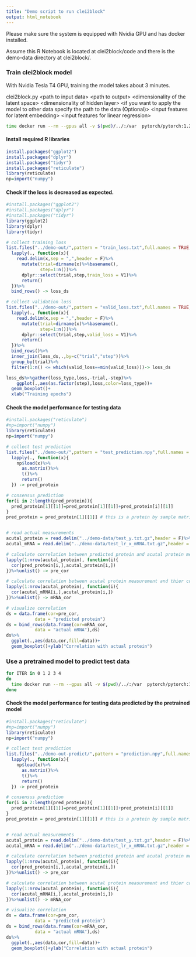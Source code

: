 ```yaml
---
title: "Demo script to run clei2block"
output: html_notebook
---
```


Please make sure the system is equipped with Nvidia GPU and has docker installed. 

Assume this R Notebook is located at clei2block/code and there is the demo-data directory at clei2block/. 

### Train clei2block model
With Nvidia Tesla T4 GPU, training the model takes about 3 minutes.

clei2block.py \<path to input data\> \<path to output\> \<dimensionality of the latent space\> \<dimensionality of hidden layer\> \<if you want to apply the model to other data specify the path to the data (Optional)\> \<input features for latent embedding\> \<input features for linear regression\>
```bash
time docker run --rm --gpus all -v $(pwd)/../:/var  pytorch/pytorch:1.2-cuda10.0-cudnn7-runtime  /bin/bash -c "pip install pandas; python /var/functions/clei2block.py /var/demo-data/ /var/demo-out/ 100 800 none mRNA mRNA"
```
#### Install required R libraries
```r
install.packages("ggplot2")
install.packages("dplyr")
install.packages("tidyr")
install.packages("reticulate")
library(reticulate)
np=import("numpy")
```
#### Check if the loss is decreased as expected.
```r
#install.packages("ggplot2")
#install.packages("dplyr")
#install.packages("tidyr")
library(ggplot2)
library(dplyr)
library(tidyr)

# collect training loss
list.files("../demo-out/",pattern = "train_loss.txt",full.names = TRUE,recursive = TRUE)%>%
  lapply(., function(x){
    read.delim(x,sep = ",",header = F)%>%
      mutate(trial=dirname(x)%>%basename(),
             step=1:n())%>%
      dplyr::select(trial,step,train_loss = V1)%>%
      return()
  })%>%
  bind_rows() -> loss_ds

# collect validation loss
list.files("../demo-out/",pattern = "valid_loss.txt",full.names = TRUE,recursive = TRUE)%>%
  lapply(., function(x){
    read.delim(x,sep = ",",header = F)%>%
      mutate(trial=dirname(x)%>%basename(),
             step=1:n())%>%
      dplyr::select(trial,step,valid_loss = V1)%>%
      return()
  })%>%
  bind_rows()%>%
  inner_join(loss_ds,.,by=c("trial","step"))%>%
  group_by(trial)%>%
  filter(1:n() <= which(valid_loss==min(valid_loss)))-> loss_ds

loss_ds%>%gather(loss_type,loss,-trial,-step)%>%
    ggplot(.,aes(as.factor(step),loss,color=loss_type))+
  geom_boxplot()+
  xlab("Training epochs")
```

#### Check the model performance for testing data
```r
#install.packages("reticulate")
#np=import("numpy")
library(reticulate)
np=import("numpy")

# collect test prediction
list.files("../demo-out/",pattern = "test_prediction.npy",full.names = TRUE,recursive = TRUE)%>%
  lapply(., function(x){
    np$load(x)%>%
      as.matrix()%>%
      t()%>%
      return()
  }) -> pred_protein

# consensus prediction
for(i in 2:length(pred_protein)){
  pred_protein[1][[1]]=pred_protein[1][[1]]+pred_protein[i][[1]]
}
pred_protein = pred_protein[1][[1]] # this is a protein by sample matrix predicted by the clei2block model


# read actual measurements
acutal_protein = read.delim("../demo-data/test_y.txt.gz",header = F)%>%as.matrix()
acutal_mRNA = read.delim("../demo-data/test_lr_x_mRNA.txt.gz",header = F)%>%as.matrix()

# calculate correlation between predicted protein and acutal protein measurement for each gene across samples
lapply(1:nrow(acutal_protein), function(i){
  cor(pred_protein[i,],acutal_protein[i,])
})%>%unlist() -> pre_cor

# calculate correlation between acutal protein measurement and thier corresponding mRNA for each gene across samples
lapply(1:nrow(acutal_protein), function(i){
  cor(acutal_mRNA[i,],acutal_protein[i,])
})%>%unlist() -> mRNA_cor

# visualize correlation
ds = data.frame(cor=pre_cor,
           data = "predicted protein")
ds = bind_rows(data.frame(cor=mRNA_cor,
           data = "actual mRNA"),ds)
ds%>%
  ggplot(.,aes(data,cor,fill=data))+
  geom_boxplot()+ylab("Correlation with actual protein")
```

### Use a pretrained model to predict test data
```bash
for ITER in 0 1 2 3 4
do
  time docker run --rm --gpus all -v $(pwd)/../:/var  pytorch/pytorch:1.2-cuda10.0-cudnn7-runtime  /bin/bash -c "pip install pandas; python /var/functions/clei2block-predict.py /var/demo-data/test_ /var/demo-out-predict/$ITER/ /var/demo-out/$ITER/trained_model.pt mRNA mRNA"
done
```


#### Check the model performance for testing data predicted by the pretrained model
```r
#install.packages("reticulate")
#np=import("numpy")
library(reticulate)
np=import("numpy")

# collect test prediction
list.files("../demo-out-predict/",pattern = "prediction.npy",full.names = TRUE,recursive = TRUE)%>%
  lapply(., function(x){
    np$load(x)%>%
      as.matrix()%>%
      t()%>%
      return()
  }) -> pred_protein

# consensus prediction
for(i in 2:length(pred_protein)){
  pred_protein[1][[1]]=pred_protein[1][[1]]+pred_protein[i][[1]]
}
pred_protein = pred_protein[1][[1]] # this is a protein by sample matrix predicted by the clei2block model


# read actual measurements
acutal_protein = read.delim("../demo-data/test_y.txt.gz",header = F)%>%as.matrix()
acutal_mRNA = read.delim("../demo-data/test_lr_x_mRNA.txt.gz",header = F)%>%as.matrix()

# calculate correlation between predicted protein and acutal protein measurement for each gene across samples
lapply(1:nrow(acutal_protein), function(i){
  cor(pred_protein[i,],acutal_protein[i,])
})%>%unlist() -> pre_cor

# calculate correlation between acutal protein measurement and thier corresponding mRNA for each gene across samples
lapply(1:nrow(acutal_protein), function(i){
  cor(acutal_mRNA[i,],acutal_protein[i,])
})%>%unlist() -> mRNA_cor

# visualize correlation
ds = data.frame(cor=pre_cor,
           data = "predicted protein")
ds = bind_rows(data.frame(cor=mRNA_cor,
           data = "actual mRNA"),ds)
ds%>%
  ggplot(.,aes(data,cor,fill=data))+
  geom_boxplot()+ylab("Correlation with actual protein")
```
